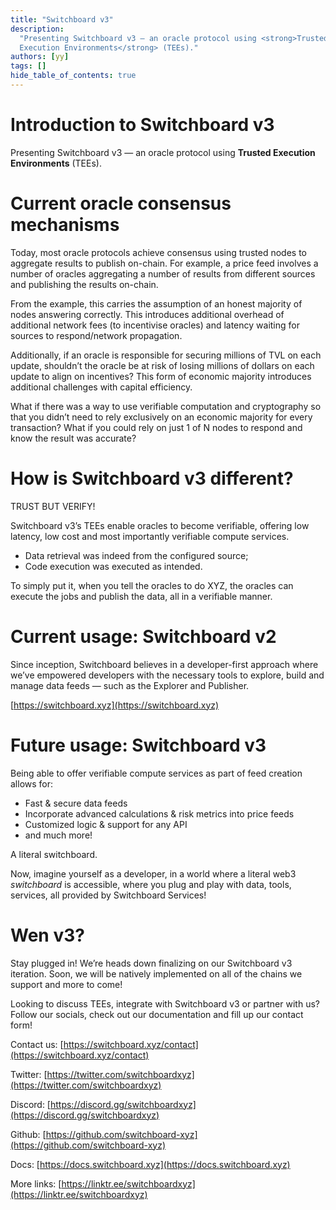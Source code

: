 ```yaml
---
title: "Switchboard v3"
description:
  "Presenting Switchboard v3 — an oracle protocol using <strong>Trusted
  Execution Environments</strong> (TEEs)."
authors: [yy]
tags: []
hide_table_of_contents: true
---
```


# Introduction to Switchboard v3

Presenting Switchboard v3 — an oracle protocol using **Trusted Execution
Environments** (TEEs).

# Current oracle consensus mechanisms

Today, most oracle protocols achieve consensus using trusted nodes to aggregate
results to publish on-chain. For example, a price feed involves a number of
oracles aggregating a number of results from different sources and publishing
the results on-chain.

From the example, this carries the assumption of an honest majority of nodes
answering correctly. This introduces additional overhead of additional network
fees (to incentivise oracles) and latency waiting for sources to respond/network
propagation.

Additionally, if an oracle is responsible for securing millions of TVL on each
update, shouldn’t the oracle be at risk of losing millions of dollars on each
update to align on incentives? This form of economic majority introduces
additional challenges with capital efficiency.

What if there was a way to use verifiable computation and cryptography so that
you didn’t need to rely exclusively on an economic majority for every
transaction? What if you could rely on just 1 of N nodes to respond and know the
result was accurate?

# How is Switchboard v3 different?

TRUST BUT VERIFY!

Switchboard v3’s TEEs enable oracles to become verifiable, offering low latency,
low cost and most importantly verifiable compute services.

<!--truncate-->

- Data retrieval was indeed from the configured source;
- Code execution was executed as intended.

To simply put it, when you tell the oracles to do XYZ, the oracles can execute
the jobs and publish the data, all in a verifiable manner.

# Current usage: Switchboard v2

Since inception, Switchboard believes in a developer-first approach where we’ve
empowered developers with the necessary tools to explore, build and manage data
feeds — such as the Explorer and Publisher.

[https://switchboard.xyz](https://switchboard.xyz)

# Future usage: Switchboard v3

Being able to offer verifiable compute services as part of feed creation allows
for:

- Fast & secure data feeds
- Incorporate advanced calculations & risk metrics into price feeds
- Customized logic & support for any API
- and much more!

A literal switchboard.

Now, imagine yourself as a developer, in a world where a literal web3
_switchboard_ is accessible, where you plug and play with data, tools, services,
all provided by Switchboard Services!

# Wen v3?

Stay plugged in! We’re heads down finalizing on our Switchboard v3 iteration.
Soon, we will be natively implemented on all of the chains we support and more
to come!

Looking to discuss TEEs, integrate with Switchboard v3 or partner with us?
Follow our socials, check out our documentation and fill up our contact form!

Contact us: [https://switchboard.xyz/contact](https://switchboard.xyz/contact)

Twitter:
[https://twitter.com/switchboardxyz](https://twitter.com/switchboardxyz)

Discord: [https://discord.gg/switchboardxyz](https://discord.gg/switchboardxyz)

Github: [https://github.com/switchboard-xyz](https://github.com/switchboard-xyz)

Docs: [https://docs.switchboard.xyz](https://docs.switchboard.xyz)

More links: [https://linktr.ee/switchboardxyz](https://linktr.ee/switchboardxyz)

